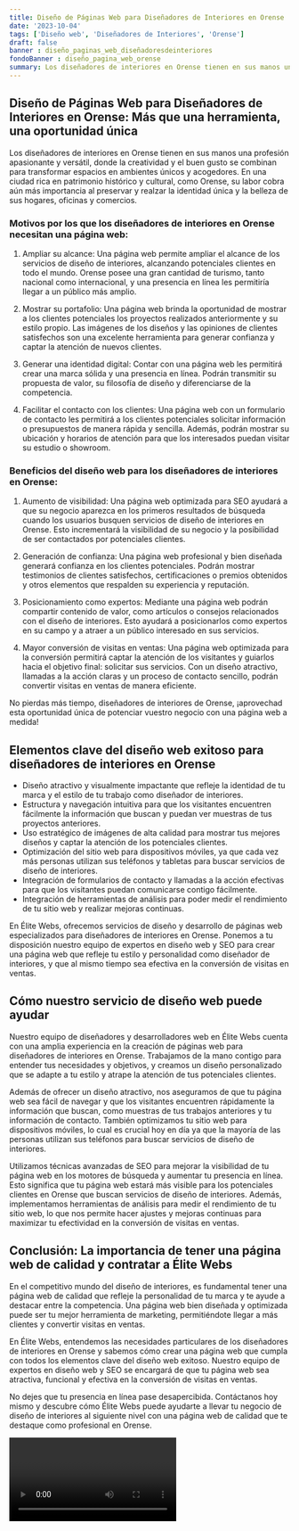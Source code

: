 ```yaml
---
title: Diseño de Páginas Web para Diseñadores de Interiores en Orense
date: '2023-10-04'
tags: ['Diseño web', 'Diseñadores de Interiores', 'Orense']
draft: false
banner : diseño_paginas_web_diseñadoresdeinteriores
fondoBanner : diseño_pagina_web_orense
summary: Los diseñadores de interiores en Orense tienen en sus manos una profesión apasionante y versátil, donde la creatividad y el buen gusto se combinan para transformar espacios en ambientes únicos y acogedores. En una ciudad rica en patrimonio histórico y cultural, como Orense, su labor cobra aún más importancia al preservar y realzar la identidad única y la belleza de sus hogares, oficinas y comercios.
---
```


## Diseño de Páginas Web para Diseñadores de Interiores en Orense: Más que una herramienta, una oportunidad única

Los diseñadores de interiores en Orense tienen en sus manos una profesión apasionante y versátil, donde la creatividad y el buen gusto se combinan para transformar espacios en ambientes únicos y acogedores. En una ciudad rica en patrimonio histórico y cultural, como Orense, su labor cobra aún más importancia al preservar y realzar la identidad única y la belleza de sus hogares, oficinas y comercios.

### Motivos por los que los diseñadores de interiores en Orense necesitan una página web:

1. Ampliar su alcance: Una página web permite ampliar el alcance de los servicios de diseño de interiores, alcanzando potenciales clientes en todo el mundo. Orense posee una gran cantidad de turismo, tanto nacional como internacional, y una presencia en línea les permitiría llegar a un público más amplio.

2. Mostrar su portafolio: Una página web brinda la oportunidad de mostrar a los clientes potenciales los proyectos realizados anteriormente y su estilo propio. Las imágenes de los diseños y las opiniones de clientes satisfechos son una excelente herramienta para generar confianza y captar la atención de nuevos clientes.

3. Generar una identidad digital: Contar con una página web les permitirá crear una marca sólida y una presencia en línea. Podrán transmitir su propuesta de valor, su filosofía de diseño y diferenciarse de la competencia.

4. Facilitar el contacto con los clientes: Una página web con un formulario de contacto les permitirá a los clientes potenciales solicitar información o presupuestos de manera rápida y sencilla. Además, podrán mostrar su ubicación y horarios de atención para que los interesados puedan visitar su estudio o showroom.

### Beneficios del diseño web para los diseñadores de interiores en Orense:

1. Aumento de visibilidad: Una página web optimizada para SEO ayudará a que su negocio aparezca en los primeros resultados de búsqueda cuando los usuarios busquen servicios de diseño de interiores en Orense. Esto incrementará la visibilidad de su negocio y la posibilidad de ser contactados por potenciales clientes.

2. Generación de confianza: Una página web profesional y bien diseñada generará confianza en los clientes potenciales. Podrán mostrar testimonios de clientes satisfechos, certificaciones o premios obtenidos y otros elementos que respalden su experiencia y reputación.

3. Posicionamiento como expertos: Mediante una página web podrán compartir contenido de valor, como artículos o consejos relacionados con el diseño de interiores. Esto ayudará a posicionarlos como expertos en su campo y a atraer a un público interesado en sus servicios.

4. Mayor conversión de visitas en ventas: Una página web optimizada para la conversión permitirá captar la atención de los visitantes y guiarlos hacia el objetivo final: solicitar sus servicios. Con un diseño atractivo, llamadas a la acción claras y un proceso de contacto sencillo, podrán convertir visitas en ventas de manera eficiente.

No pierdas más tiempo, diseñadores de interiores de Orense, ¡aprovechad esta oportunidad única de potenciar vuestro negocio con una página web a medida!

<GifSeo />

<Cta />

## Elementos clave del diseño web exitoso para diseñadores de interiores en Orense

- Diseño atractivo y visualmente impactante que refleje la identidad de tu marca y el estilo de tu trabajo como diseñador de interiores.
- Estructura y navegación intuitiva para que los visitantes encuentren fácilmente la información que buscan y puedan ver muestras de tus proyectos anteriores.
- Uso estratégico de imágenes de alta calidad para mostrar tus mejores diseños y captar la atención de los potenciales clientes.
- Optimización del sitio web para dispositivos móviles, ya que cada vez más personas utilizan sus teléfonos y tabletas para buscar servicios de diseño de interiores.
- Integración de formularios de contacto y llamadas a la acción efectivas para que los visitantes puedan comunicarse contigo fácilmente.
- Integración de herramientas de análisis para poder medir el rendimiento de tu sitio web y realizar mejoras continuas.

En Élite Webs, ofrecemos servicios de diseño y desarrollo de páginas web especializados para diseñadores de interiores en Orense. Ponemos a tu disposición nuestro equipo de expertos en diseño web y SEO para crear una página web que refleje tu estilo y personalidad como diseñador de interiores, y que al mismo tiempo sea efectiva en la conversión de visitas en ventas.

## Cómo nuestro servicio de diseño web puede ayudar

Nuestro equipo de diseñadores y desarrolladores web en Élite Webs cuenta con una amplia experiencia en la creación de páginas web para diseñadores de interiores en Orense. Trabajamos de la mano contigo para entender tus necesidades y objetivos, y creamos un diseño personalizado que se adapte a tu estilo y atrape la atención de tus potenciales clientes.

Además de ofrecer un diseño atractivo, nos aseguramos de que tu página web sea fácil de navegar y que los visitantes encuentren rápidamente la información que buscan, como muestras de tus trabajos anteriores y tu información de contacto. También optimizamos tu sitio web para dispositivos móviles, lo cual es crucial hoy en día ya que la mayoría de las personas utilizan sus teléfonos para buscar servicios de diseño de interiores.

Utilizamos técnicas avanzadas de SEO para mejorar la visibilidad de tu página web en los motores de búsqueda y aumentar tu presencia en línea. Esto significa que tu página web estará más visible para los potenciales clientes en Orense que buscan servicios de diseño de interiores. Además, implementamos herramientas de análisis para medir el rendimiento de tu sitio web, lo que nos permite hacer ajustes y mejoras continuas para maximizar tu efectividad en la conversión de visitas en ventas.

## Conclusión: La importancia de tener una página web de calidad y contratar a Élite Webs

En el competitivo mundo del diseño de interiores, es fundamental tener una página web de calidad que refleje la personalidad de tu marca y te ayude a destacar entre la competencia. Una página web bien diseñada y optimizada puede ser tu mejor herramienta de marketing, permitiéndote llegar a más clientes y convertir visitas en ventas.

En Élite Webs, entendemos las necesidades particulares de los diseñadores de interiores en Orense y sabemos cómo crear una página web que cumpla con todos los elementos clave del diseño web exitoso. Nuestro equipo de expertos en diseño web y SEO se encargará de que tu página web sea atractiva, funcional y efectiva en la conversión de visitas en ventas.

No dejes que tu presencia en línea pase desapercibida. Contáctanos hoy mismo y descubre cómo Élite Webs puede ayudarte a llevar tu negocio de diseño de interiores al siguiente nivel con una página web de calidad que te destaque como profesional en Orense.

<Video />

<CtaBot job='Diseñadores de Interiores' city='Orense'/>

<Gmaps query='Orense+españa+maps' />